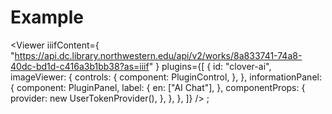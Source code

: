 
<Meta title="Example" />

# Example

<Viewer
  iiifContent={
    "https://api.dc.library.northwestern.edu/api/v2/works/8a833741-74a8-40dc-bd1d-c416a3b1bb38?as=iiif"
  }
  plugins={[
    {
      id: "clover-ai",
      imageViewer: {
        controls: {
          component: PluginControl,
        },
      },
      informationPanel: {
        component: PluginPanel,
        label: {
          en: ["AI Chat"],
        },
        componentProps: {
          provider: new UserTokenProvider(),
        },
      },
    },
  ]}
/>
;

<style>
  {`
    .sbdocs-wrapper {
        div:first-child {
            max-width: unset;
        }
    }

    /* This is a hack to fix the text color in the user message because of Storybook styling */
    div[data-role="user"] {
        > * {
            color: var(--clover-ai-colors-secondary);
        }
    }
`}
</style>
